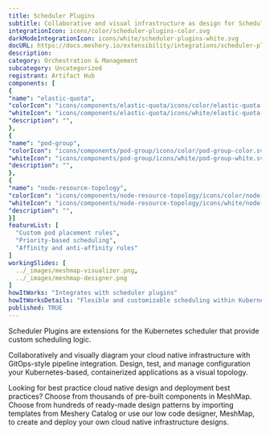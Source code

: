```yaml
---
title: Scheduler Plugins
subtitle: Collaborative and visual infrastructure as design for Scheduler Plugins
integrationIcon: icons/color/scheduler-plugins-color.svg
darkModeIntegrationIcon: icons/white/scheduler-plugins-white.svg
docURL: https://docs.meshery.io/extensibility/integrations/scheduler-plugins
description: 
category: Orchestration & Management
subcategory: Uncategorized
registrant: Artifact Hub
components: [
{
"name": "elastic-quota",
"colorIcon": "icons/components/elastic-quota/icons/color/elastic-quota-color.svg",
"whiteIcon": "icons/components/elastic-quota/icons/white/elastic-quota-white.svg",
"description": "",
},
{
"name": "pod-group",
"colorIcon": "icons/components/pod-group/icons/color/pod-group-color.svg",
"whiteIcon": "icons/components/pod-group/icons/white/pod-group-white.svg",
"description": "",
},
{
"name": "node-resource-topology",
"colorIcon": "icons/components/node-resource-topology/icons/color/node-resource-topology-color.svg",
"whiteIcon": "icons/components/node-resource-topology/icons/white/node-resource-topology-white.svg",
"description": "",
}]
featureList: [
  "Custom pod placement rules",
  "Priority-based scheduling",
  "Affinity and anti-affinity rules"
]
workingSlides: [
  ../_images/meshmap-visualizer.png,
  ../_images/meshmap-designer.png
]
howItWorks: "Integrates with scheduler plugins"
howItWorksDetails: "Flexible and customizable scheduling within Kubernetes"
published: TRUE
---
```


<p>
  Scheduler Plugins are extensions for the Kubernetes scheduler that provide custom scheduling
  logic.
</p>
<p>
  Collaboratively and visually diagram your cloud native infrastructure with GitOps-style pipeline
  integration. Design, test, and manage configuration your Kubernetes-based, containerized
  applications as a visual topology.
</p>
<p>
  Looking for best practice cloud native design and deployment best practices? Choose from thousands
  of pre-built components in MeshMap. Choose from hundreds of ready-made design patterns by
  importing templates from Meshery Catalog or use our low code designer, MeshMap, to create and
  deploy your own cloud native infrastructure designs.
</p>
